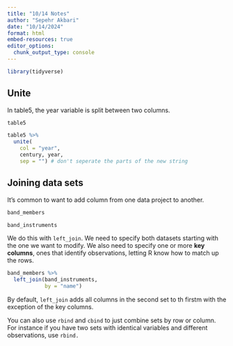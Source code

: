 ```yaml
---
title: "10/14 Notes"
author: "Sepehr Akbari"
date: "10/14/2024"
format: html
embed-resources: true
editor_options: 
  chunk_output_type: console
---
```


```r
library(tidyverse)
```


## Unite

In table5, the year variable is split between two columns.

```r
table5

table5 %>% 
  unite(
    col = "year",
    century, year,
    sep = "") # don't seperate the parts of the new string
```

## Joining data sets

It's common to want to add column from one data project to another.

```r
band_members

band_instruments
```

We do this with `left_join`. We need to specify both datasets starting with the one we want to modify. We also need to specify one or more **key columns**, ones that identify observations, letting R know how to match up the rows.

```r
band_members %>%
  left_join(band_instruments, 
            by = "name")
```

By default, `left_join` adds all columns in the second set to th firstm with the exception of the key columns.

You can also use `rbind` and `cbind` to just combine sets by row or column. For instance if you have two sets with identical variables and different observations, use `rbind.`
